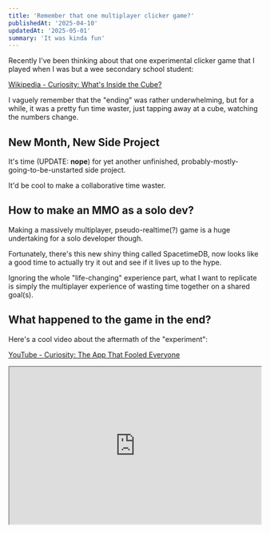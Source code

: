 ```yaml
---
title: 'Remember that one multiplayer clicker game?'
publishedAt: '2025-04-10'
updatedAt: '2025-05-01'
summary: 'It was kinda fun'
---
```


Recently I've been thinking about that one experimental clicker game that I played when I was but a wee secondary school student:

[Wikipedia - Curiosity: What's Inside the Cube?](https://en.wikipedia.org/wiki/Curiosity:_What%27s_Inside_the_Cube%3F)

I vaguely remember that the "ending" was rather underwhelming, but for a while, it was a pretty fun time waster, just tapping away at a cube, watching the numbers change.

## New Month, New Side Project
It's time (UPDATE: **nope**) for yet another unfinished, probably-mostly-going-to-be-unstarted side project.

It'd be cool to make a collaborative time waster.

## How to make an MMO as a solo dev?
Making a massively multiplayer, pseudo-realtime(?) game is a huge undertaking for a solo developer though.

Fortunately, there's this new shiny thing called SpacetimeDB, now looks like a good time to actually try it out and see if it lives up to the hype.

Ignoring the whole "life-changing" experience part, what I want to replicate is simply the multiplayer experience of wasting time together on a shared goal(s).

## What happened to the game in the end?
Here's a cool video about the aftermath of the "experiment": 

[YouTube - Curiosity: The App That Fooled Everyone](https://www.youtube.com/watch?v=L4RnI_X8r44)
<iframe width="100%" height="315" allowFullScreen
src="https://www.youtube.com/embed/L4RnI_X8r44">
</iframe>
